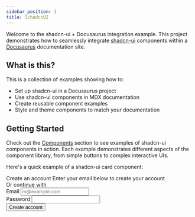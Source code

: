 ```yaml
---
sidebar_position: 1
title: SchadcnUI
---
```



Welcome to the shadcn-ui + Docusaurus integration example. This project demonstrates how to seamlessly integrate [shadcn-ui](https://ui.shadcn.com/) components within a [Docusaurus](https://docusaurus.io/) documentation site.

## What is this?

This is a collection of examples showing how to:
- Set up shadcn-ui in a Docusaurus project
- Use shadcn-ui components in MDX documentation
- Create reusable component examples
- Style and theme components to match your documentation

## Getting Started

Check out the [Components](https://ui.shadcn.com/docs/components) section to see examples of shadcn-ui components in action. Each example demonstrates different aspects of the component library, from simple buttons to complex interactive UIs.

Here's a quick example of a shadcn-ui card component:

<div className="container mx-auto py-10">
  <Card>
    <CardHeader className="space-y-1">
      <CardTitle className="text-2xl">Create an account</CardTitle>
      <CardDescription>
        Enter your email below to create your account
      </CardDescription>
    </CardHeader>
    <CardContent className="grid gap-4">
      <div className="relative">
        <div className="absolute inset-0 flex items-center">
          <span className="w-full border-t" />
        </div>
        <div className="relative flex justify-center text-xs uppercase">
          <span className="bg-background px-2 text-muted-foreground">
            Or continue with
          </span>
        </div>
      </div>
      <div className="grid gap-2">
        <Label htmlFor="email">Email</Label>
        <Input id="email" type="email" placeholder="m@example.com" />
      </div>
      <div className="grid gap-2">
        <Label htmlFor="password">Password</Label>
        <Input id="password" type="password" />
      </div>
    </CardContent>
    <CardFooter>
      <Button className="w-full">Create account</Button>
    </CardFooter>
  </Card>
</div>